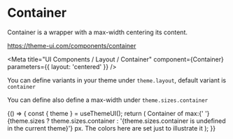 
# Container

Container is a wrapper with a max-width centering its content.

https://theme-ui.com/components/container

<Meta
  title="UI Components / Layout / Container"
  component={Container}
  parameters={{ layout: 'centered' }}
/>

<Props of={Container} />

You can define variants in your theme under `theme.layout`, default variant is `container`

You can define also define a max-width under `theme.sizes.container`

<Preview>
  <Story name="Default">
    {() => {
      const { theme } = useThemeUI();
      return (
        <Container>
          <Box p={3} bg="muted" sx={{ border: '1px dashed', borderColor: 'secondary' }}>
            Container of max:{' '}
            {theme.sizes
              ? theme.sizes.container
              : '{theme.sizes.container is undefined in the current theme}'}
            px. The colors here are set just to illustrate it
          </Box>
        </Container>
      );
    }}
  </Story>
</Preview>
